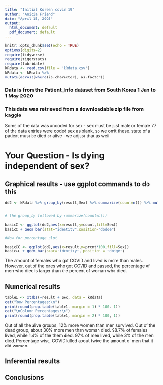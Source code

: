 ```yaml
---
title: "Initial Korean covid 19"
author: "Anicia Friend"
date: "April 15, 2025"
output:
  html_document: default
  pdf_document: default
---
```


```r
knitr::opts_chunk$set(echo = TRUE)
options(digits=2)
require(tidyverse)
require(tigerstats)
require(lubridate)
kRdata <- read.csv(file = 'kRdata.csv')
kRdata <- kRdata %>%
mutate(across(where(is.character), as.factor))

```
### Data is from the Patient_Info dataset from South Korea 1 Jan to 1 May 2020
### This data was retrieved from a downloadable zip file from kaggle

Some of the data was uncoded for sex - sex must be just male or female
77 of the data entries were coded sex  as blank, so we omit these.
state of a patient must be died or alive - we adjust that as well   
  
# Your Question - Is dying independent of sex?






## Graphical results - use ggplot commands to do this  


```r
dd2 <- kRdata %>% group_by(result,Sex) %>% summarize(count=n()) %>% mutate(prcnt=count/sum(count))


# the group_by followed by summarize(count=n())

basicC <- ggplot(dd2,aes(x=result,y=count,fill=Sex))
basicC + geom_bar(stat="identity",position="dodge")

#Now for percentage plot

basicCC <- ggplot(dd2,aes(x=result,y=prcnt*100,fill=Sex)) 
basicCC + geom_bar(stat="identity", position = "dodge")
```
  

The amount of females who got COVID and lived is more than males. However, out of the ones who got COVID and passed, the percentage of men who died is larger than the percent of woman who died. 


  
## Numerical results

```r
table1 <- xtabs(~result + Sex, data = kRdata)
cat("Row Percentages:\n")
print(round(prop.table(table1, margin = 1) * 100, 1))
cat("\nColumn Percentages:\n")
print(round(prop.table(table1, margin = 2) * 100, 1))
```

Out of all the alive groups, 12% more women than men survived. Out of the dead group, about 30% more men than woman died. 98.7% of females lived, while 1.4% of the them died. 97% of men lived, while 3% of the men died. Percentage wise, COVID killed about twice the amount of men that it did women. 

## Inferential results 




## Conclusions


